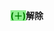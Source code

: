 <span style="font-weight:bold;background:lightgreen;color:green;">'''(＋)'''</span>'''解除{{{1|}}}'''<noinclude>
{{Documentation|Template:Support/doc}}
</noinclude>